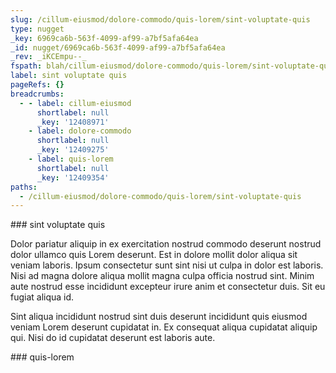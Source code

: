 ```yaml
---
slug: /cillum-eiusmod/dolore-commodo/quis-lorem/sint-voluptate-quis
type: nugget
_key: 6969ca6b-563f-4099-af99-a7bf5afa64ea
_id: nugget/6969ca6b-563f-4099-af99-a7bf5afa64ea
_rev: _iKCEmpu--_
fspath: blah/cillum-eiusmod/dolore-commodo/quis-lorem/sint-voluptate-quis.md
label: sint voluptate quis
pageRefs: {}
breadcrumbs:
  - - label: cillum-eiusmod
      shortlabel: null
      _key: '12408971'
    - label: dolore-commodo
      shortlabel: null
      _key: '12409275'
    - label: quis-lorem
      shortlabel: null
      _key: '12409354'
paths:
  - /cillum-eiusmod/dolore-commodo/quis-lorem/sint-voluptate-quis
---
```


<NuggetArea>
<Nugget slug="/cillum-eiusmod/dolore-commodo/quis-lorem/sint-voluptate-quis" type="nugget" _key="6969ca6b-563f-4099-af99-a7bf5afa64ea" _id="nugget/6969ca6b-563f-4099-af99-a7bf5afa64ea" _rev="_iKCEmpu--_" fspath="blah/cillum-eiusmod/dolore-commodo/quis-lorem/sint-voluptate-quis.md" label="sint voluptate quis" paths="/cillum-eiusmod/dolore-commodo/quis-lorem/sint-voluptate-quis">
<NuggetBody>
### sint voluptate quis

Dolor pariatur aliquip in ex exercitation nostrud commodo deserunt nostrud dolor ullamco quis Lorem deserunt. Est in dolore mollit dolor aliqua sit veniam laboris. Ipsum consectetur sunt sint nisi ut culpa in dolor est laboris. Nisi ad magna dolore aliqua mollit magna culpa officia nostrud sint. Minim aute nostrud esse incididunt excepteur irure anim et consectetur duis. Sit eu fugiat aliqua id.

Sint aliqua incididunt nostrud sint duis deserunt incididunt quis eiusmod veniam Lorem deserunt cupidatat in. Ex consequat aliqua cupidatat aliquip qui. Nisi do id cupidatat deserunt est laboris aute.

</NuggetBody>
<Breadcrumbs>
<Crumbs>
<Crumb _key="12408971" label="cillum-eiusmod" /><Crumb _key="12409275" label="dolore-commodo" /><Crumb _key="12409354" label="quis-lorem" />
</Crumbs>
</Breadcrumbs>
</Nugget>

<NuggetsInbound>
</NuggetsInbound>
<NuggetsOutbound>
</NuggetsOutbound>
</NuggetArea>
<PassagesInbound>
<Passage direction="inbound" type="passage" _key="12409354" _id="passage/12409354" _rev="_iKCEmpq--_" label="quis-lorem" passage="quis-lorem" fspath="blah/cillum-eiusmod/dolore-commodo/quis-lorem" paths="/cillum-eiusmod/dolore-commodo/quis-lorem" slug="/cillum-eiusmod/dolore-commodo/quis-lorem">
<NuggetBody>
### quis-lorem

</NuggetBody>
<Breadcrumbs>
<Crumbs>
<Crumb _key="12408971" label="cillum-eiusmod" /><Crumb _key="12409275" label="dolore-commodo" />
</Crumbs>
</Breadcrumbs>
</Passage>

</PassagesInbound>
<PassagesOutbound>
</PassagesOutbound>